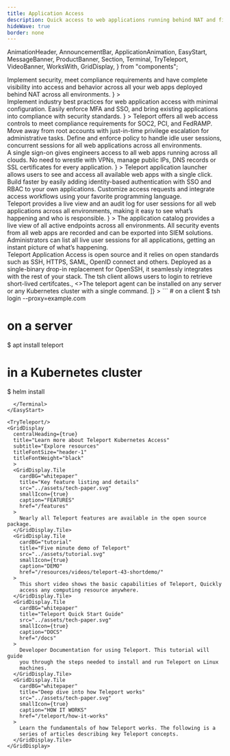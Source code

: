```yaml
---
title: Application Access
description: Quick access to web applications running behind NAT and firewalls with security and compliance
hideWave: true
border: none
---
```


  AnimationHeader,
  AnnouncementBar,
  ApplicationAnimation,
  EasyStart,
  MessageBanner,
  ProductBanner,
  Section,
  Terminal,
  TryTeleport,
  VideoBanner,
  WorksWith,
  GridDisplay,
} from "components";

<Section bg="grayWave">
  <AnimationHeader
    title="Teleport Application Access"
    subtitle="Teleport Access Plane"
    description={
      <>
        Implement security, meet compliance requirements and have complete visibility into access and behavior across all your web apps deployed behind NAT across all environments.      
      </>
    }
  >
  <ApplicationAnimation animationType="application"/>
  </AnimationHeader>
  <AnnouncementBar />
</Section>
<Section bg="flatWhite">
  <ProductBanner
    imgPosition="right"
    title="Secure web apps &amp; meet compliance requirements"
    subtitle="For DevSecOps"
    src="../assets/application-diagram.png"
    alt="a diagram of server architecture"
    description={
      <>
        Implement industry best practices for web application access with minimal configuration. Easily enforce MFA and SSO, and bring existing applications into compliance with security standards.
      </>
      }
  >
    <ProductBanner.Item title="Access Controls" >
      Teleport offers all web access controls to meet compliance requirements for SOC2, PCI, and FedRAMP. 
    </ProductBanner.Item>
    <ProductBanner.Item title="Access Requests" >
      Move away from root accounts with just-in-time privilege escalation for administrative tasks.
    </ProductBanner.Item>
    <ProductBanner.Item title="Session Controls" >
      Define and enforce policy to handle idle user sessions, concurrent sessions for all web applications across all environments.
    </ProductBanner.Item>
  </ProductBanner>
</Section>
<Section bg="grayWave">
  <ProductBanner
    imgPosition="left"
    title="Access that doesn't get in the way"
    subtitle="For Developers"
    src="../assets/application-laptop.png"
    alt="a diagram of server architecture"
    description={
      <>
A single sign-on gives engineers access to all web apps running across all clouds. No need to wrestle with VPNs, manage public IPs, DNS records or SSL certificates for every application.      </>
      }
  >
    <ProductBanner.Item title="Live Catalog" >
      Teleport application launcher allows users to see and access all available web apps with a single click.
    </ProductBanner.Item>
    <ProductBanner.Item title="AuthZ as a Service" >
      Build faster by easily adding identity-based authentication with SSO and RBAC to your own applications.
    </ProductBanner.Item>
    <ProductBanner.Item title="Plugins and API" >
      Customize access requests and integrate access workflows using your favorite programming language.
    </ProductBanner.Item>
  </ProductBanner>
</Section>
<Section bg="wavelight">
  <ProductBanner
    imgPosition="right"
    title="Complete visibility into access and behavior"
    subtitle="For Security Professionals"
    src="../assets/complete-visibility.png"
    alt="a diagram of server architecture"
    description={
      <>
Teleport provides a live view and an audit log for user sessions for all web applications across  all environments, making it easy to see what’s happening and who is responsible.      </>
      }
>
    <ProductBanner.Item title="Live Catalog" >
      The application catalog provides a live view of all active endpoints across all environments.
    </ProductBanner.Item>
    <ProductBanner.Item title="Audit Log" >
      All security events from all web apps are recorded and can be exported into SIEM solutions.    
    </ProductBanner.Item>
    <ProductBanner.Item title="Activity Stream" >
      Administrators can list all live user sessions for all applications, getting an instant picture of what’s happening.    
    </ProductBanner.Item>
  </ProductBanner>
</Section>
<VideoBanner title="Demo Video" videoId="5Uwhp3IQMHY" />
<WorksWith title="Works with everything you have">
  Teleport Application Access is open source and it relies on open standards such as SSH, HTTPS, SAML, OpenID connect and others. Deployed as a single-binary drop-in replacement for OpenSSH, it seamlessly integrates with the rest of your stack.
</WorksWith>
<EasyStart
  description="Teleport is easy to deploy and use. We believe that simplicity and good user experience are key to first-class security."
  listDescription="Teleport consists of just two binaries."
  listItems={[
    <>The <span style={{color: "#512FC9", fontFamily: "Ubuntu Mono"}}>tsh</span> client allows users to login to retrieve short-lived certifcates.</>, 
    <>The <span style={{color: "#512FC9", fontFamily: "Ubuntu Mono"}}>teleport</span> agent can be installed on any server or any Kubernetes cluster with a single command.</>
  ]}
>
  <Terminal>
```
# on a client
$ tsh login --proxy=example.com

# on a server
$ apt install teleport

# in a Kubernetes cluster
$ helm install
```
  </Terminal>
</EasyStart>

<TryTeleport/>
<GridDisplay
  centralHeading={true}
  title="Learn more about Teleport Kubernetes Access"
  subtitle="Explore resources"
  titleFontSize="header-1"
  titleFontWeight="black"
  >
  <GridDisplay.Tile
    cardBG="whitepaper"
    title="Key feature listing and details"
    src="../assets/tech-paper.svg"
    smallIcon={true}
    caption="FEATURES"
    href="/features"
  >
    Nearly all Teleport features are available in the open source package.
  </GridDisplay.Tile>
  <GridDisplay.Tile
    cardBG="tutorial"
    title="Five minute demo of Teleport"
    src="../assets/tutorial.svg"
    smallIcon={true}
    caption="DEMO"
    href="/resources/videos/teleport-43-shortdemo/"
  >
    This short video shows the basic capabilities of Teleport, Quickly
    access any computing resource anywhere.
  </GridDisplay.Tile>
  <GridDisplay.Tile
    cardBG="whitepaper"
    title="Teleport Quick Start Guide"
    src="../assets/tech-paper.svg"
    smallIcon={true}
    caption="DOCS"
    href="/docs"
  >
    Developer Documentation for using Teleport. This tutorial will guide
    you through the steps needed to install and run Teleport on Linux
    machines.
  </GridDisplay.Tile>
  <GridDisplay.Tile
    cardBG="whitepaper"
    title="Deep dive into how Teleport works"
    src="../assets/tech-paper.svg"
    smallIcon={true}
    caption="HOW IT WORKS"
    href="/teleport/how-it-works"
  >
    Learn the fundamentals of how Teleport works. The following is a
    series of articles describing key Teleport concepts.
  </GridDisplay.Tile>
</GridDisplay>
